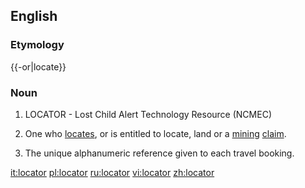 {{rfc|If “LOCATOR” meets [[WT:CFI]], it belongs at “LOCATOR”.}}
==English==
{{wikipedia|dab=locator}}
===Etymology===
{{-or|locate}}

===Noun===
{{en-noun}}

#LOCATOR - Lost Child Alert Technology Resource (NCMEC)
#{{US}} One who [[locate]]s, or is entitled to locate, land or a [[mining]] [[claim]].
# {{context|travel industry}} The unique alphanumeric reference given to each travel booking.

[[it:locator]]
[[pl:locator]]
[[ru:locator]]
[[vi:locator]]
[[zh:locator]]